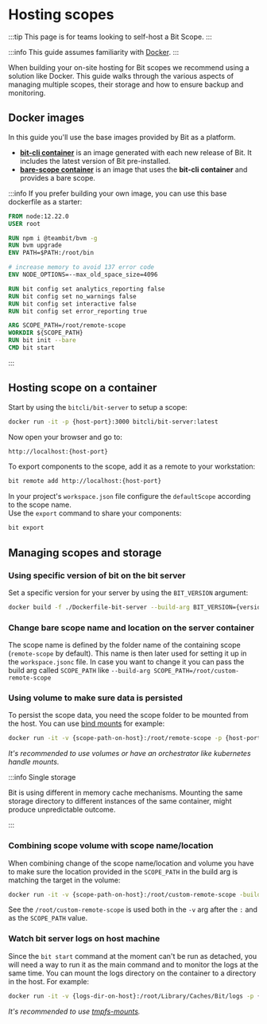 # Hosting scopes

:::tip This page is for teams looking to self-host a Bit Scope.
:::

:::info This guide assumes familiarity with [Docker](https://www.docker.com/).
:::

When building your on-site hosting for Bit scopes we recommend using a solution like Docker. This guide walks through the various aspects of managing multiple scopes, their storage and how to ensure backup and monitoring.

## Docker images

In this guide you'll use the base images provided by Bit as a platform.

- **[bit-cli container](https://hub.docker.com/r/bitcli/bit)** is an image generated with each new release of Bit. It includes the latest version of Bit pre-installed.
- **[bare-scope container](https://hub.docker.com/r/bitcli/bit-server)** is an image that uses the **bit-cli container** and provides a bare scope.

:::info If you prefer building your own image, you can use this base dockerfile as a starter:

```Dockerfile
FROM node:12.22.0
USER root

RUN npm i @teambit/bvm -g
RUN bvm upgrade
ENV PATH=$PATH:/root/bin

# increase memory to avoid 137 error code
ENV NODE_OPTIONS=--max_old_space_size=4096

RUN bit config set analytics_reporting false
RUN bit config set no_warnings false
RUN bit config set interactive false
RUN bit config set error_reporting true

ARG SCOPE_PATH=/root/remote-scope
WORKDIR ${SCOPE_PATH}
RUN bit init --bare
CMD bit start
```

:::

## Hosting scope on a container

Start by using the `bitcli/bit-server` to setup a scope:

```bash
docker run -it -p {host-port}:3000 bitcli/bit-server:latest
```

Now open your browser and go to:

```bash
http://localhost:{host-port}
```

To export components to the scope, add it as a remote to your workstation:

```bash
bit remote add http://localhost:{host-port}
```

In your project's `workspace.json` file configure the `defaultScope` according to the scope name.  
Use the `export` command to share your components:

```bash
bit export
```

## Managing scopes and storage

### Using specific version of bit on the bit server

Set a specific version for your server by using the `BIT_VERSION` argument:

```bash
docker build -f ./Dockerfile-bit-server --build-arg BIT_VERSION={version} -t bitcli/bit-server:{version} .
```

### Change bare scope name and location on the server container

The scope name is defined by the folder name of the containing scope (`remote-scope` by default).
This name is then later used for setting it up in the `workspace.jsonc` file.
In case you want to change it you can pass the build arg called `SCOPE_PATH` like `--build-arg SCOPE_PATH=/root/custom-remote-scope`

### Using volume to make sure data is persisted

To persist the scope data, you need the scope folder to be mounted from the host. You can use [bind mounts](https://docs.docker.com/storage/bind-mounts/) for example:

```bash
docker run -it -v {scope-path-on-host}:/root/remote-scope -p {host-port}:3000 bitcli/bit-server:latest
```

_It's recommended to use volumes or have an orchestrator like kubernetes handle mounts._

:::info Single storage

Bit is using different in memory cache mechanisms. Mounting the same storage directory to different instances of the same container, might produce unpredictable outcome.

:::

### Combining scope volume with scope name/location

When combining change of the scope name/location and volume you have to make sure the location provided in the `SCOPE_PATH` in the build arg is matching the target in the volume:

```bash
docker run -it -v {scope-path-on-host}:/root/custom-remote-scope -build-arg SCOPE_PATH=/root/custom-remote-scope -p {host-port}:3000 bitcli/bit-server:latest
```

See the `/root/custom-remote-scope` is used both in the `-v` arg after the `:` and as the `SCOPE_PATH` value.

### Watch bit server logs on host machine

Since the `bit start` command at the moment can't be run as detached, you will need a way to run it as the main command and to monitor the logs at the same time.
You can mount the logs directory on the container to a directory in the host. For example:

```bash
docker run -it -v {logs-dir-on-host}:/root/Library/Caches/Bit/logs -p {host-port}:3000 bitcli/bit-server:latest
```

_It's recommended to use [tmpfs-mounts](https://docs.docker.com/storage/tmpfs/)._
